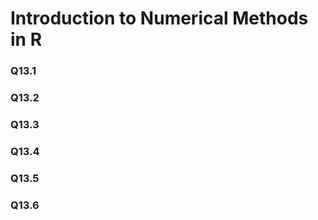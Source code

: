 # Introduction to Numerical Methods in R

### Q13.1

### Q13.2

### Q13.3

### Q13.4

### Q13.5

### Q13.6

